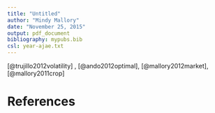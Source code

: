 ```yaml
---
title: "Untitled"
author: "Mindy Mallory"
date: "November 25, 2015"
output: pdf_document
bibliography: mypubs.bib
csl: year-ajae.txt
---
```


[@trujillo2012volatility] , [@ando2012optimal], [@mallory2012market], [@mallory2011crop]

 


# References
\noindent
\setlength{\parindent}{-0.2in}
\setlength{\leftskip}{0.2in}
\setlength{\parskip}{8pt}


